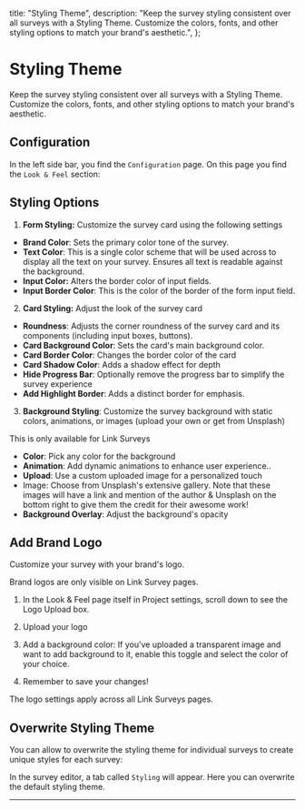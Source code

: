 


  title: "Styling Theme",
  description:
    "Keep the survey styling consistent over all surveys with a Styling Theme. Customize the colors, fonts, and other styling options to match your brand's aesthetic.",
};

# Styling Theme

Keep the survey styling consistent over all surveys with a Styling Theme. Customize the colors, fonts, and other styling options to match your brand's aesthetic.

## Configuration

In the left side bar, you find the `Configuration` page. On this page you find the `Look & Feel` section:

<MdxImage
  src={LookAndFeelSettings}
  alt="Choose a link survey template"
  quality="100"
  className="max-w-full rounded-lg sm:max-w-3xl"
/>

## **Styling Options**

1. **Form Styling:** Customize the survey card using the following settings

<MdxImage
  src={FormSettings}
  alt="Form styling options UI"
  quality="100"
  className="max-w-full rounded-lg sm:max-w-3xl"
/>

- **Brand Color**: Sets the primary color tone of the survey.
- **Text Color**: This is a single color scheme that will be used across to display all the text on your survey. Ensures all text is readable against the background.
- **Input Color:** Alters the border color of input fields.
- **Input Border Color**: This is the color of the border of the form input field.

2. **Card Styling:** Adjust the look of the survey card

<MdxImage
  src={CardSettings}
  alt="Card styling options UI"
  quality="100"
  className="max-w-full rounded-lg sm:max-w-3xl"
/>

- **Roundness**: Adjusts the corner roundness of the survey card and its components (including input boxes, buttons).
- **Card Background Color**: Sets the card's main background color.
- **Card Border Color**: Changes the border color of the card
- **Card Shadow Color**: Adds a shadow effect for depth
- **Hide Progress Bar**: Optionally remove the progress bar to simplify the survey experience
- **Add Highlight Border**: Adds a distinct border for emphasis.

3. **Background Styling**: Customize the survey background with static colors, animations, or images (upload your own or get from Unsplash)

<Note>This is only available for Link Surveys</Note>

<MdxImage
  src={BackgroundSettings}
  alt="Background styling options UI"
  quality="100"
  className="max-w-full rounded-lg sm:max-w-3xl"
/>

- **Color**: Pick any color for the background
- **Animation**: Add dynamic animations to enhance user experience..
- **Upload**: Use a custom uploaded image for a personalized touch
- Image: Choose from Unsplash's extensive gallery. Note that these images will have a link and mention of the author & Unsplash on the bottom right to give them the credit for their awesome work!
- **Background Overlay**: Adjust the background's opacity

## Add Brand Logo

Customize your survey with your brand's logo.

<Note>Brand logos are only visible on Link Survey pages.</Note>

1. In the Look & Feel page itself in Project settings, scroll down to see the Logo Upload box.

<MdxImage
  src={StepFour}
  alt="Choose a link survey template"
  quality="100"
  className="max-w-full rounded-lg sm:max-w-3xl"
/>

2. Upload your logo

<MdxImage
  src={StepFive}
  alt="Choose a link survey template"
  quality="100"
  className="max-w-full rounded-lg sm:max-w-3xl"
/>

3. Add a background color: If you’ve uploaded a transparent image and want to add background to it, enable this toggle and select the color of your choice.

<MdxImage
  src={StepSix}
  alt="Choose a link survey template"
  quality="100"
  className="max-w-full rounded-lg sm:max-w-3xl"
/>

4. Remember to save your changes!

<MdxImage
  src={StepSeven}
  alt="Choose a link survey template"
  quality="100"
  className="max-w-full rounded-lg sm:max-w-3xl"
/>

<Note>The logo settings apply across all Link Surveys pages.</Note>

## Overwrite Styling Theme

You can allow to overwrite the styling theme for individual surveys to create unique styles for each survey:

<MdxImage
  src={AllowOverwrite}
  alt="Choose a link survey template"
  quality="100"
  className="max-w-full rounded-lg sm:max-w-3xl"
/>

In the survey editor, a tab called `Styling` will appear. Here you can overwrite the default styling theme.

---
